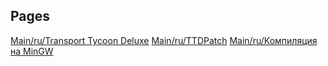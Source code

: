 
== Pages ==
[[Main/ru/Transport Tycoon Deluxe]]
[[Main/ru/TTDPatch]]
[[Main/ru/Компиляция на MinGW]]
